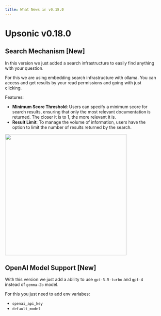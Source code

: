 ```yaml
---
title: What News in v0.18.0
---
```

# Upsonic v0.18.0



## Search Mechanism [New]
In this version we just added a search infrastructure to easily find anything with your question. 

For this we are using embedding search infrastructure with ollama. You can access and get results by your read permissions and going with just clicking.

Features:
- **Minimum Score Threshold**: Users can specify a minimum score for search results, ensuring that only the most relevant documentation is returned. The closer it is to 1, the more relevant it is.
- **Result Limit**: To manage the volume of information, users have the option to limit the number of results returned by the search.


<img height="400" src="/images/search_in_home.gif" />

## OpenAI Model Support [New]
With this version we just add a ability to use `gpt-3.5-turbo` and `gpt-4` instead of `gemma-2b` model. 

For this you just need to add env variabes:
- `openai_api_key`
- `default_model`
